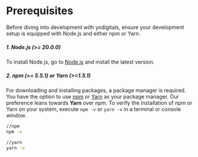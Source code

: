 # Prerequisites

Before diving into development with yodigitals, ensure your development setup is equipped with Node.js and either npm or Yarn.

##### 1. Node.js (>= 20.0.0)

To install Node.js, go to [Node.js](https://nodejs.org/en) and install the latest version.

##### 2. npm (>= 5.5.1) or Yarn (>=1.5.1)

For downloading and installing packages, a package manager is required. You have the option to use [npm](https://www.npmjs.com/) or [Yarn](https://yarnpkg.com/) as your package manager. Our preference leans towards **Yarn** over npm. To verify the installation of npm or Yarn on your system, execute `npm -v` or `yarn -v` in a terminal or console window.

```sh
//npm
npm -v

//yarn
yarn -v

```
